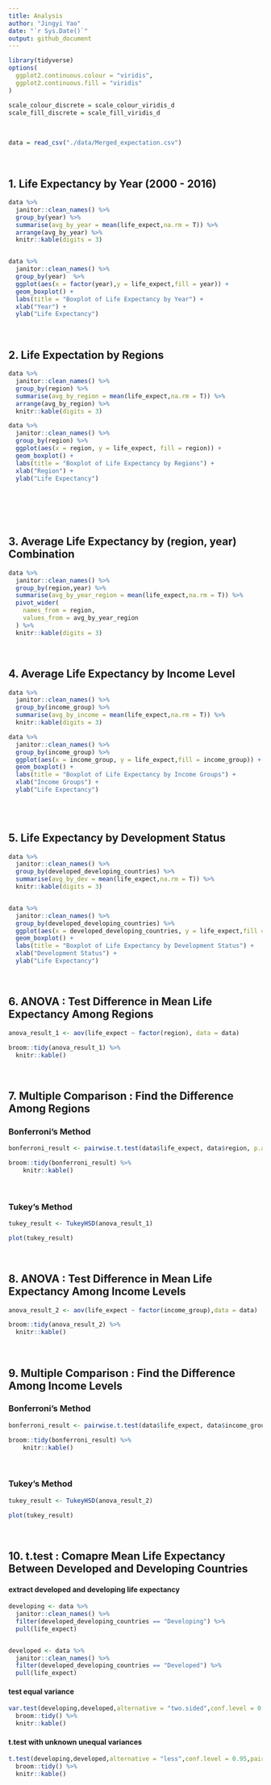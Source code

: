 ```yaml
---
title: Analysis
author: "Jingyi Yao"
date: "`r Sys.Date()`"
output: github_document
---
```


```r
library(tidyverse)
options(
  ggplot2.continuous.colour = "viridis",
  ggplot2.continuous.fill = "viridis"
)

scale_colour_discrete = scale_colour_viridis_d
scale_fill_discrete = scale_fill_viridis_d
```


\ \par
```r
data = read_csv("./data/Merged_expectation.csv")

```



\ \par
## 1. Life Expectancy by Year (2000 - 2016)
```r
data %>% 
  janitor::clean_names() %>% 
  group_by(year) %>% 
  summarise(avg_by_year = mean(life_expect,na.rm = T)) %>% 
  arrange(avg_by_year) %>% 
  knitr::kable(digits = 3)


data %>% 
  janitor::clean_names() %>% 
  group_by(year)  %>% 
  ggplot(aes(x = factor(year),y = life_expect,fill = year)) +
  geom_boxplot() +
  labs(title = "Boxplot of Life Expectancy by Year") +
  xlab("Year") +
  ylab("Life Expectancy")

```


\ \par
## 2.  Life Expectation by Regions
```r
data %>% 
  janitor::clean_names() %>% 
  group_by(region) %>% 
  summarise(avg_by_region = mean(life_expect,na.rm = T)) %>% 
  arrange(avg_by_region) %>% 
  knitr::kable(digits = 3)

data %>% 
  janitor::clean_names() %>% 
  group_by(region) %>% 
  ggplot(aes(x = region, y = life_expect, fill = region)) +
  geom_boxplot() +
  labs(title = "Boxplot of Life Expectancy by Regions") +
  xlab("Region") +
  ylab("Life Expectancy")
  
          
           
```


\ \par
## 3. Average Life Expectancy by (region, year) Combination

```r
data %>% 
  janitor::clean_names() %>% 
  group_by(region,year) %>% 
  summarise(avg_by_year_region = mean(life_expect,na.rm = T)) %>% 
  pivot_wider(
    names_from = region,
    values_from = avg_by_year_region
  ) %>% 
  knitr::kable(digits = 3)


```


\ \par
## 4. Average Life Expectancy by Income Level

```r
data %>% 
  janitor::clean_names() %>% 
  group_by(income_group) %>% 
  summarise(avg_by_income = mean(life_expect,na.rm = T)) %>% 
  knitr::kable(digits = 3)

data %>% 
  janitor::clean_names() %>% 
  group_by(income_group) %>% 
  ggplot(aes(x = income_group, y = life_expect,fill = income_group)) +
  geom_boxplot() +
  labs(title = "Boxplot of Life Expectancy by Income Groups") +
  xlab("Income Groups") +
  ylab("Life Expectancy")
  

```


\ \par
## 5. Life Expectancy by Development Status

```r
data %>% 
  janitor::clean_names() %>% 
  group_by(developed_developing_countries) %>% 
  summarise(avg_by_dev = mean(life_expect,na.rm = T)) %>% 
  knitr::kable(digits = 3)


data %>% 
  janitor::clean_names() %>% 
  group_by(developed_developing_countries) %>% 
  ggplot(aes(x = developed_developing_countries, y = life_expect,fill = developed_developing_countries)) +
  geom_boxplot() +
  labs(title = "Boxplot of Life Expectancy by Development Status") +
  xlab("Development Status") +
  ylab("Life Expectancy")

```



\ \par
## 6. ANOVA : Test Difference in Mean Life Expectancy Among Regions

```r
anova_result_1 <- aov(life_expect ~ factor(region), data = data)

broom::tidy(anova_result_1) %>% 
  knitr::kable()


```


\ \par
## 7. Multiple Comparison : Find the Difference Among Regions

### Bonferroni's Method
```r
bonferroni_result <- pairwise.t.test(data$life_expect, data$region, p.adj = 'bonferroni')

broom::tidy(bonferroni_result) %>% 
    knitr::kable()

```


\ \par
### Tukey's Method
```r
tukey_result <- TukeyHSD(anova_result_1)

plot(tukey_result)

```


\ \par
## 8. ANOVA : Test Difference in Mean Life Expectancy Among Income Levels

```r
anova_result_2 <- aov(life_expect ~ factor(income_group),data = data)

broom::tidy(anova_result_2) %>% 
  knitr::kable()

```

\ \par
## 9. Multiple Comparison : Find the Difference Among Income Levels

### Bonferroni's Method
```r
bonferroni_result <- pairwise.t.test(data$life_expect, data$income_group, p.adj = 'bonferroni')

broom::tidy(bonferroni_result) %>% 
    knitr::kable()

```

\ \par
### Tukey's Method
```r
tukey_result <- TukeyHSD(anova_result_2)

plot(tukey_result)

```


\ \par
## 10. t.test : Comapre Mean Life Expectancy Between Developed and Developing Countries

#### extract developed and developing life expectancy
```r
developing <- data %>% 
  janitor::clean_names() %>% 
  filter(developed_developing_countries == "Developing") %>% 
  pull(life_expect)


developed <- data %>% 
  janitor::clean_names() %>% 
  filter(developed_developing_countries == "Developed") %>% 
  pull(life_expect) 

```


#### test equal variance
```r
var.test(developing,developed,alternative = "two.sided",conf.level = 0.95) %>% 
  broom::tidy() %>% 
  knitr::kable()

```


#### t.test with unknown unequal variances

```r
t.test(developing,developed,alternative = "less",conf.level = 0.95,paired = F,var.equal = FALSE ) %>% 
  broom::tidy() %>% 
  knitr::kable()

```





